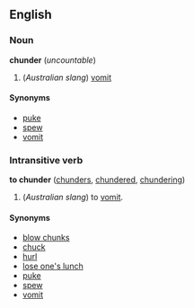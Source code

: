 ==English==
===Noun===
'''chunder''' (''uncountable'')

#(''Australian slang'') [[vomit]]

====Synonyms====
*[[puke]]
*[[spew]]
*[[vomit]]

===Intransitive verb===
'''to chunder''' ([[chunders]], [[chundered]], [[chundering]])

#(''Australian slang'') to [[vomit]].

====Synonyms====
*[[blow chunks]]
*[[chuck]]
*[[hurl]]
*[[lose one's lunch]]
*[[puke]]
*[[spew]]
*[[vomit]] <!--there are many more that could be added-->